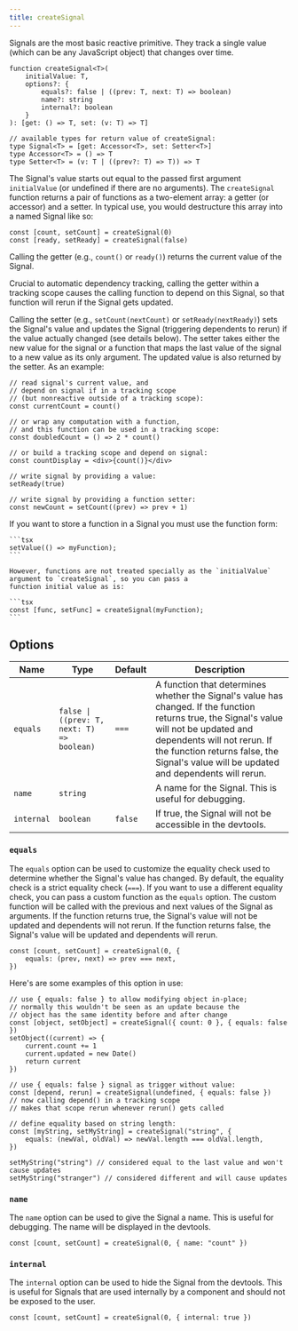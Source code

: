 ```yaml
---
title: createSignal
---
```


Signals are the most basic reactive primitive. 
They track a single value (which can be any JavaScript object) that changes over time.

```tsx
function createSignal<T>(
	initialValue: T,
	options?: {
		equals?: false | ((prev: T, next: T) => boolean)
		name?: string
		internal?: boolean
	}
): [get: () => T, set: (v: T) => T]

// available types for return value of createSignal:
type Signal<T> = [get: Accessor<T>, set: Setter<T>]
type Accessor<T> = () => T
type Setter<T> = (v: T | ((prev?: T) => T)) => T

```

The Signal's value starts out equal to the passed first argument `initialValue` (or undefined if there are no arguments). 
The `createSignal` function returns a pair of functions as a two-element array: a getter (or accessor) and a setter. 
In typical use, you would destructure this array into a named Signal like so:

```tsx
const [count, setCount] = createSignal(0)
const [ready, setReady] = createSignal(false)
```

Calling the getter (e.g., `count()` or `ready()`) returns the current value of the Signal.

Crucial to automatic dependency tracking, calling the getter within a tracking scope causes the calling function to depend on this Signal, so that function will rerun if the Signal gets updated.

Calling the setter (e.g., `setCount(nextCount)` or `setReady(nextReady)`) sets the Signal's value and updates the Signal (triggering dependents to rerun) if the value actually changed (see details below). 
The setter takes either the new value for the signal or a function that maps the last value of the signal to a new value as its only argument. 
The updated value is also returned by the setter. As an example:

```tsx
// read signal's current value, and
// depend on signal if in a tracking scope
// (but nonreactive outside of a tracking scope):
const currentCount = count()

// or wrap any computation with a function,
// and this function can be used in a tracking scope:
const doubledCount = () => 2 * count()

// or build a tracking scope and depend on signal:
const countDisplay = <div>{count()}</div>

// write signal by providing a value:
setReady(true)

// write signal by providing a function setter:
const newCount = setCount((prev) => prev + 1)

```

<Callout>
	If you want to store a function in a Signal you must use the function form:

	```tsx
	setValue(() => myFunction);
	``` 
	
	However, functions are not treated specially as the `initialValue` argument to `createSignal`, so you can pass a
	function initial value as is: 
	
	```tsx
	const [func, setFunc] = createSignal(myFunction); 
	```

</Callout>

## Options

| Name       | Type                                       | Default | Description                                                                                                                                                                                                                                                         |
| ---------- | ------------------------------------------ | ------- | ------------------------------------------------------------------------------------------------------------------------------------------------------------------------------------------------------------------------------------------------------------------- |
| `equals`   | `false \| ((prev: T, next: T) => boolean)` | `===`   | A function that determines whether the Signal's value has changed. If the function returns true, the Signal's value will not be updated and dependents will not rerun. If the function returns false, the Signal's value will be updated and dependents will rerun. |
| `name`     | `string`                                   |         | A name for the Signal. This is useful for debugging.                                                                                                                                                                                                                |
| `internal` | `boolean`                                  | `false` | If true, the Signal will not be accessible in the devtools.                                                                                                                                                                                                         |

### `equals`

The `equals` option can be used to customize the equality check used to determine whether the Signal's value has changed. 
By default, the equality check is a strict equality check (`===`). 
If you want to use a different equality check, you can pass a custom function as the `equals` option. 
The custom function will be called with the previous and next values of the Signal as arguments. 
If the function returns true, the Signal's value will not be updated and dependents will not rerun. 
If the function returns false, the Signal's value will be updated and dependents will rerun.

```tsx
const [count, setCount] = createSignal(0, {
	equals: (prev, next) => prev === next,
})
```

Here's are some examples of this option in use:

```tsx
// use { equals: false } to allow modifying object in-place;
// normally this wouldn't be seen as an update because the
// object has the same identity before and after change
const [object, setObject] = createSignal({ count: 0 }, { equals: false })
setObject((current) => {
	current.count += 1
	current.updated = new Date()
	return current
})

// use { equals: false } signal as trigger without value:
const [depend, rerun] = createSignal(undefined, { equals: false })
// now calling depend() in a tracking scope
// makes that scope rerun whenever rerun() gets called

// define equality based on string length:
const [myString, setMyString] = createSignal("string", {
	equals: (newVal, oldVal) => newVal.length === oldVal.length,
})

setMyString("string") // considered equal to the last value and won't cause updates
setMyString("stranger") // considered different and will cause updates
```

### `name`

The `name` option can be used to give the Signal a name. 
This is useful for debugging. The name will be displayed in the devtools.

```tsx
const [count, setCount] = createSignal(0, { name: "count" })
```

### `internal`

The `internal` option can be used to hide the Signal from the devtools. 
This is useful for Signals that are used internally by a component and should not be exposed to the user.

```tsx
const [count, setCount] = createSignal(0, { internal: true })
```
